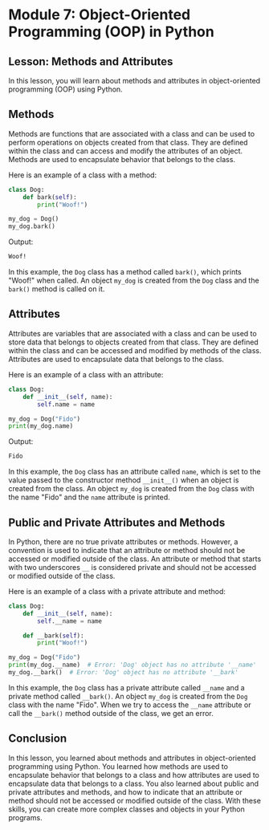 # Module 7: Object-Oriented Programming (OOP) in Python

## Lesson: Methods and Attributes

In this lesson, you will learn about methods and attributes in object-oriented programming (OOP) using Python.

## Methods

Methods are functions that are associated with a class and can be used to perform operations on objects created from that class. They are defined within the class and can access and modify the attributes of an object. Methods are used to encapsulate behavior that belongs to the class.

Here is an example of a class with a method:

```python
class Dog:
    def bark(self):
        print("Woof!")

my_dog = Dog()
my_dog.bark()
```

Output:

```txt
Woof!
```

In this example, the `Dog` class has a method called `bark()`, which prints "Woof!" when called. An object `my_dog` is created from the `Dog` class and the `bark()` method is called on it.

## Attributes

Attributes are variables that are associated with a class and can be used to store data that belongs to objects created from that class. They are defined within the class and can be accessed and modified by methods of the class. Attributes are used to encapsulate data that belongs to the class.

Here is an example of a class with an attribute:

```python
class Dog:
    def __init__(self, name):
        self.name = name

my_dog = Dog("Fido")
print(my_dog.name)
```

Output:

```txt
Fido
```

In this example, the `Dog` class has an attribute called `name`, which is set to the value passed to the constructor method `__init__()` when an object is created from the class. An object `my_dog` is created from the `Dog` class with the name "Fido" and the `name` attribute is printed.

## Public and Private Attributes and Methods

In Python, there are no true private attributes or methods. However, a convention is used to indicate that an attribute or method should not be accessed or modified outside of the class. An attribute or method that starts with two underscores `__` is considered private and should not be accessed or modified outside of the class.

Here is an example of a class with a private attribute and method:

```python
class Dog:
    def __init__(self, name):
        self.__name = name

    def __bark(self):
        print("Woof!")

my_dog = Dog("Fido")
print(my_dog.__name)  # Error: 'Dog' object has no attribute '__name'
my_dog.__bark()  # Error: 'Dog' object has no attribute '__bark'
```

In this example, the `Dog` class has a private attribute called `__name` and a private method called `__bark()`. An object `my_dog` is created from the `Dog` class with the name "Fido". When we try to access the `__name` attribute or call the `__bark()` method outside of the class, we get an error.

## Conclusion

In this lesson, you learned about methods and attributes in object-oriented programming using Python. You learned how methods are used to encapsulate behavior that belongs to a class and how attributes are used to encapsulate data that belongs to a class. You also learned about public and private attributes and methods, and how to indicate that an attribute or method should not be accessed or modified outside of the class. With these skills, you can create more complex classes and objects in your Python programs.
